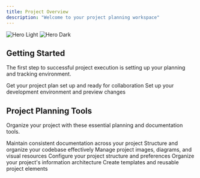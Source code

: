 ```yaml
---
title: Project Overview
description: "Welcome to your project planning workspace"
---
```


<img
  className="block dark:hidden"
  src="/images/hero-light.png"
  alt="Hero Light"
/>
<img
  className="hidden dark:block"
  src="/images/hero-dark.png"
  alt="Hero Dark"
/>

## Getting Started

The first step to successful project execution is setting up your planning and tracking environment.

<CardGroup cols={2}>
  <Card
    title="Quick Setup"
    icon="rocket"
    href="/quickstart"
  >
    Get your project plan set up and ready for collaboration
  </Card>
  <Card
    title="Development Workflow"
    icon="code-branch"
    href="/development"
  >
    Set up your development environment and preview changes
  </Card>
</CardGroup>

## Project Planning Tools

Organize your project with these essential planning and documentation tools.

<CardGroup cols={2}>
  <Card
    title="Documentation Standards"
    icon="file-text"
    href="/essentials/markdown"
  >
    Maintain consistent documentation across your project
  </Card>
  <Card
    title="Code Organization"
    icon="code"
    href="/essentials/code"
  >
    Structure and organize your codebase effectively
  </Card>
  <Card
    title="Visual Assets"
    icon="image"
    href="/essentials/images"
  >
    Manage project images, diagrams, and visual resources
  </Card>
  <Card
    title="Project Settings"
    icon="gear"
    href="/essentials/settings"
  >
    Configure your project structure and preferences
  </Card>
  <Card
    title="Navigation Structure"
    icon="sitemap"
    href="/essentials/navigation"
  >
    Organize your project's information architecture
  </Card>
  <Card
    title="Reusable Components"
    icon="puzzle-piece"
    href="/essentials/reusable-snippets"
  >
    Create templates and reusable project elements
  </Card>
</CardGroup>
